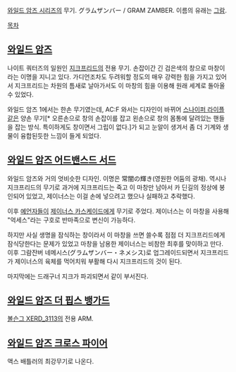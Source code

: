 [[와일드 암즈 시리즈]]의 무기. グラムザンバー / GRAM ZAMBER. 이름의 유래는 [[그람]].

[[목차]]

== [[와일드 암즈]] ==
나이트 쿼터즈의 일원인 [[지크프리드]]의 전용 무기. 손잡이간 긴 검은색의 창으로 마창이라는 이명을 지니고 있다. 가디언조차도 두려워할 정도의 매우 강력한 힘을 가지고 있어서 지크프리드는 차원의 틈새로 날아가서도 이 마창의 힘을 이용해 원래 세계로 돌아올 수 있었다.

와일드 암즈 1에서는 한손 무기였는데, AC:F 와서는 디자인이 바뀌어 [[스나이퍼 라이플]]같은 양손 무기[* 오른손으로 창의 손잡이를 잡고 왼손으로 창의 몸통에 달려있는 핸들을 잡는 방식. 특이하게도 창이면서 그립이 없다.]가 되고 눈알이 생겨서 좀 더 기계와 생물이 융합된듯한 느낌이 들게 되었다.

== [[와일드 암즈 어드밴스드 서드]] ==
와일드 암즈와 거의 엇비슷한 디자인. 이명은 常闇の輝き(영원한 어둠의 광채). 역시나 지크프리드의 무기로 과거에 지크프리드는 죽고 이 마창만 남아서 카 딘길의 정상에 봉인되어 있었고, 제이너스는 이걸 손에 넣으려고 했으나 실패하고 추락했다.

이후 [[예언자]]들이 [[제이너스 카스케이드]]에게 무기로 주었다. 제이너스는 이 마창을 사용해 "억세스"라는 구호로 반마족으로 변신이 가능하다.

하지만 사실 생명을 잠식하는 창이라서 이 마창을 쓰면 쓸수록 점점 더 지크프리드에게 잠식당한다는 문제가 있었고 마창을 남용한 제이너스는 비참한 최후를 맞이하고 만다. 이후 그람잔버 네메시스(グラムザンバー・ネメシス)로 업그레이드되면서 지크프리드가 제이너스의 육체를 먹어치워 부활해 다시 지크프리드의 것이 된다.

마지막에는 드래구너 지크가 파괴되면서 같이 부서진다.

== [[와일드 암즈 더 핍스 뱅가드]] ==
[[볼슨그 XERD_3113]]의 전용 ARM.

== [[와일드 암즈 크로스 파이어]] ==
액스 배틀러의 최강무기로 나온다.
